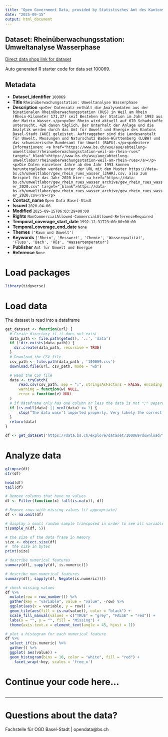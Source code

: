 ```yaml
---
title: "Open Government Data, provided by Statistisches Amt des Kantons Basel-Stadt - Fachstelle OGD"
date: "2025-09-15"
output: html_document
---
```


## Dataset: Rheinüberwachungsstation: Umweltanalyse Wasserphase

[Direct data shop link for dataset](https://data.bs.ch/explore/dataset/100069)

Auto generated R starter code for data set 100069.

## Metadata

- **Dataset_identifier** `100069`
- **Title** `Rheinüberwachungsstation: Umweltanalyse Wasserphase`
- **Description** `<p>Der Datensatz enthält die Analysedaten aus der binationalen Rheinüberwachungsstation (RÜS) in Weil am Rhein (Rhein-Kilometer 171,37) seit Bestehen der Station im Jahr 1993 aus der Matrix Wasser.</p><p>Der Rhein wird aktuell auf 670 Schadstoffe untersucht, 420 davon täglich. Der Unterhalt der Anlage und die Analytik werden durch das Amt für Umwelt und Energie des Kantons Basel-Stadt (AUE) geleistet. Auftraggeber sind die Landesanstalt für Umwelt, Messungen und Naturschutz Baden-Württemberg (LUBW) und das schweizerische Bundesamt für Umwelt (BAFU).</p><p>Weitere Informationen: <a href="https://www.bs.ch/wsu/aue/abteilung-umweltlabor/rheinueberwachungsstation-weil-am-rhein-rues" target="_blank">https://www.bs.ch/wsu/aue/abteilung-umweltlabor/rheinueberwachungsstation-weil-am-rhein-rues</a></p><p>Die Daten einzelner Jahre ab dem Jahr 1993 können heruntergeladen werden unter der URL mit dem Muster https://data-bs.ch/umweltlabor/gew_rhein_rues_wasser_[JAHR].csv, also zum Beispiel für das Jahr 2020 hier: <a href="https://data-bs.ch/umweltlabor/gew_rhein_rues_wasser_archive/gew_rhein_rues_wasser_2020.csv" target="_blank">https://data-bs.ch/umweltlabor/gew_rhein_rues_wasser_archive/gew_rhein_rues_wasser_2020.csv</a></p>`
- **Contact_name** `Open Data Basel-Stadt`
- **Issued** `2020-04-06`
- **Modified** `2025-09-15T06:03:29+00:00`
- **Rights** `NonCommercialAllowed-CommercialAllowed-ReferenceRequired`
- **Temporal_coverage_start_date** `1992-12-31T23:00:00+00:00`
- **Temporal_coverage_end_date** `None`
- **Themes** `['Raum und Umwelt']`
- **Keywords** `['Rhein', 'Messwert', 'Chemie', 'Wasserqualität', 'Fluss', 'Bach', 'Rüs', 'Wassertemperatur']`
- **Publisher** `Amt für Umwelt und Energie`
- **Reference** `None`


# Load packages

```r

library(tidyverse)
```

# Load data

The dataset is read into a dataframe

```r
get_dataset <- function(url) {
  # Create directory if it does not exist
  data_path <- file.path(getwd(), '..', 'data')
  if (!dir.exists(data_path)) {
    dir.create(data_path, recursive = TRUE)
  }
  # Download the CSV file
  csv_path <- file.path(data_path , '100069.csv')
  download.file(url, csv_path, mode = "wb")

  # Read the CSV file
  data <- tryCatch(
      read.csv(csv_path, sep = ";", stringsAsFactors = FALSE, encoding = "UTF-8"),
      warning = function(w) NULL,
      error = function(e) NULL
  )
  # if dataframe only has one column or less the data is not ";" separated
  if (is.null(data) || ncol(data) <= 1) {
      stop("The data wasn't imported properly. Very likely the correct separator couldn't be found.\nPlease check the dataset manually and adjust the code.")
  }
  return(data)
}
```

```r

df <- get_dataset('https://data.bs.ch/explore/dataset/100069/download?format=csv&timezone=Europe%2FZurich')

```

# Analyze data

```r

glimpse(df)
str(df)

head(df)
tail(df)

```

```r
# Remove columns that have no values
df <- Filter(function(x) !all(is.na(x)), df)

# Remove rows with missing values (if appropriate)
df <- na.omit(df)
```

```r
# display a small random sample transposed in order to see all variables
t(sample_n(df, 5))
```

```r
# the size of the data frame in memory
size <- object.size(df)
#  the size in bytes
print(size)
```

```r
# describe numerical features
summary(df[, sapply(df, is.numeric)])
```

```r
# describe non-numerical features
summary(df[, sapply(df, Negate(is.numeric))])
```

```r
# check missing values
df %>%
  mutate(row = row_number()) %>%
  gather(key = "variable", value = "value", -row) %>%
  ggplot(aes(x = variable, y = row)) +
  geom_tile(aes(fill = is.na(value)), color = "black") +
  scale_fill_manual(values = c("TRUE" = "grey", "FALSE" = "red")) +
  labs(x = "", y = "", fill = "Missing") +
  theme(axis.text.x = element_text(angle = 45, hjust = 1))
```

```r
# plot a histogram for each numerical feature
df %>%
  select_if(is.numeric) %>%
  gather() %>%
  ggplot( aes(value)) +
  geom_histogram(bins = 10, color = "white", fill = "red") +
    facet_wrap(~key, scales = 'free_x')
```

# Continue your code here...

```r

```
------------------------------------------------------------------------

# Questions about the data?

Fachstelle für OGD Basel-Stadt | opendata@bs.ch
